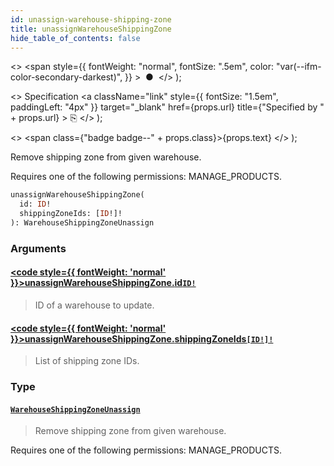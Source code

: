 ```yaml
---
id: unassign-warehouse-shipping-zone
title: unassignWarehouseShippingZone
hide_table_of_contents: false
---
```


  <>
    <span
      style={{
        fontWeight: "normal",
        fontSize: ".5em",
        color: "var(--ifm-color-secondary-darkest)",
      }}
    >
      &nbsp;●&nbsp;
    </span>
  </>
);

  <>
    Specification
    <a
      className="link"
      style={{ fontSize: "1.5em", paddingLeft: "4px" }}
      target="\_blank"
      href={props.url}
      title={"Specified by " + props.url}
    >
      ⎘
    </a>
  </>
);

  <>
    <span class={"badge badge--" + props.class}>{props.text}</span>
  </>
);

Remove shipping zone from given warehouse.

Requires one of the following permissions: MANAGE_PRODUCTS.

```graphql
unassignWarehouseShippingZone(
  id: ID!
  shippingZoneIds: [ID!]!
): WarehouseShippingZoneUnassign
```

### Arguments

#### [<code style={{ fontWeight: 'normal' }}>unassignWarehouseShippingZone.<b>id</b></code>](#)<Bullet />[`ID!`](../../api-reference/scalars/id) <Badge class="secondary" text="non-null"/> <Badge class="secondary" text="scalar"/>

> ID of a warehouse to update.

#### [<code style={{ fontWeight: 'normal' }}>unassignWarehouseShippingZone.<b>shippingZoneIds</b></code>](#)<Bullet />[`[ID!]!`](../../api-reference/scalars/id) <Badge class="secondary" text="non-null"/> <Badge class="secondary" text="scalar"/>

> List of shipping zone IDs.

### Type

#### [`WarehouseShippingZoneUnassign`](../../api-reference/objects/warehouse-shipping-zone-unassign) <Badge class="secondary" text="object"/>

> Remove shipping zone from given warehouse.

Requires one of the following permissions: MANAGE_PRODUCTS.

>
